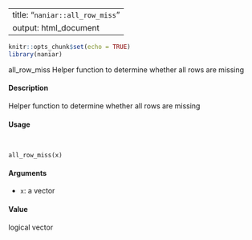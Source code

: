 
---
title: "``naniar::all_row_miss``"
output: html_document
---

```r
knitr::opts_chunk$set(echo = TRUE)
library(naniar)
```
all_row_miss Helper function to determine whether all rows are missing

####  Description 

Helper function to determine whether all rows are missing

####  Usage 
<pre><code>

all_row_miss(x)
</code></pre>

#### Arguments 

* ``x``: a vector

#### Value 

logical vector
